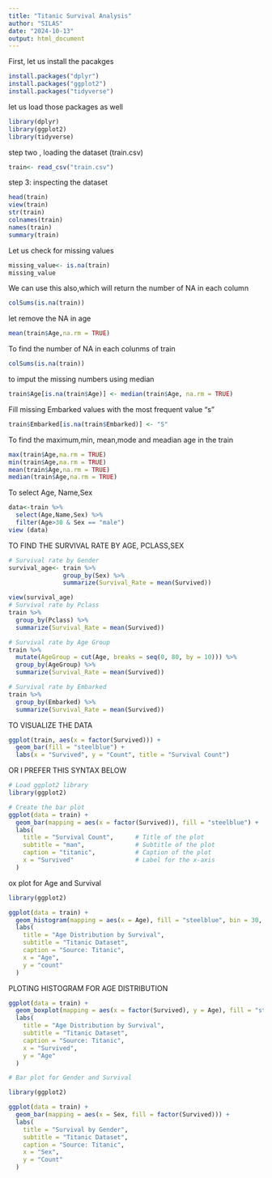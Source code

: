 ---
title: "Titanic Survival Analysis"
author: "SILAS"
date: "2024-10-13"
output: html_document
---
First, let us install the pacakges
```{r}
install.packages("dplyr")
install.packages("ggplot2")
install.packages("tidyverse")
```


let us load those packages as well
```{r}
library(dplyr)
library(ggplot2)
library(tidyverse)
```


step two , loading the dataset (train.csv)
```{r}
train<- read_csv("train.csv")
```


 step 3: inspecting the dataset
```{r}
head(train)
view(train)
str(train)
colnames(train)
names(train)
summary(train)
```

Let us check for missing values
```{r}
missing_value<- is.na(train)
missing_value
```

We can use this also,which will return the number of NA in each column
```{r}
colSums(is.na(train))
```

let remove the NA in age
```{r}
mean(train$Age,na.rm = TRUE)
```

To find the number of NA in each colunms of train 
```{r}
colSums(is.na(train))
```

to imput the missing numbers using median
```{r}
train$Age[is.na(train$Age)] <- median(train$Age, na.rm = TRUE)
```


 Fill missing Embarked values with the most frequent value "s"
```{r}
train$Embarked[is.na(train$Embarked)] <- "S"
```
 
To find the maximum,min, mean,mode and meadian age in the train
```{r}
max(train$Age,na.rm = TRUE)
min(train$Age,na.rm = TRUE)
mean(train$Age,na.rm = TRUE)
median(train$Age,na.rm = TRUE)
```

To select Age, Name,Sex
```{r}
data<-train %>%
  select(Age,Name,Sex) %>%
  filter(Age>30 & Sex == "male")
view (data)
```

TO FIND THE SURVIVAL RATE BY AGE, PCLASS,SEX
```{r}
# Survival rate by Gender
survival_age<- train %>%
               group_by(Sex) %>%
               summarize(Survival_Rate = mean(Survived))

view(survival_age)
# Survival rate by Pclass
train %>%
  group_by(Pclass) %>%
  summarize(Survival_Rate = mean(Survived))

# Survival rate by Age Group
train %>%
  mutate(AgeGroup = cut(Age, breaks = seq(0, 80, by = 10))) %>%
  group_by(AgeGroup) %>%
  summarize(Survival_Rate = mean(Survived))

# Survival rate by Embarked
train %>%
  group_by(Embarked) %>%
  summarize(Survival_Rate = mean(Survived))

```

TO VISUALIZE THE DATA
```{r}
ggplot(train, aes(x = factor(Survived))) +
  geom_bar(fill = "steelblue") +
  labs(x = "Survived", y = "Count", title = "Survival Count")
```

OR I PREFER THIS SYNTAX BELOW

```{r}
# Load ggplot2 library
library(ggplot2)

# Create the bar plot
ggplot(data = train) +
  geom_bar(mapping = aes(x = factor(Survived)), fill = "steelblue") +
  labs(
    title = "Survival Count",      # Title of the plot
    subtitle = "man",              # Subtitle of the plot
    caption = "titanic",           # Caption of the plot
    x = "Survived"                 # Label for the x-axis
  )

```
ox plot for Age and Survival

```{r}
library(ggplot2)

ggplot(data = train) +
  geom_histogram(mapping = aes(x = Age), fill = "steelblue", bin = 30, color = "black") +
  labs(
    title = "Age Distribution by Survival",
    subtitle = "Titanic Dataset",
    caption = "Source: Titanic",
    x = "Age",
    y = "count"
  )

```


PLOTING HISTOGRAM FOR AGE DISTRIBUTION
```{r}
ggplot(data = train) +
  geom_boxplot(mapping = aes(x = factor(Survived), y = Age), fill = "steelblue") +
  labs(
    title = "Age Distribution by Survival",
    subtitle = "Titanic Dataset",
    caption = "Source: Titanic",
    x = "Survived",
    y = "Age"
  )

```

```{r}
# Bar plot for Gender and Survival

library(ggplot2)

ggplot(data = train) +
  geom_bar(mapping = aes(x = Sex, fill = factor(Survived))) +
  labs(
    title = "Survival by Gender",
    subtitle = "Titanic Dataset",
    caption = "Source: Titanic",
    x = "Sex",
    y = "Count"
  )

```